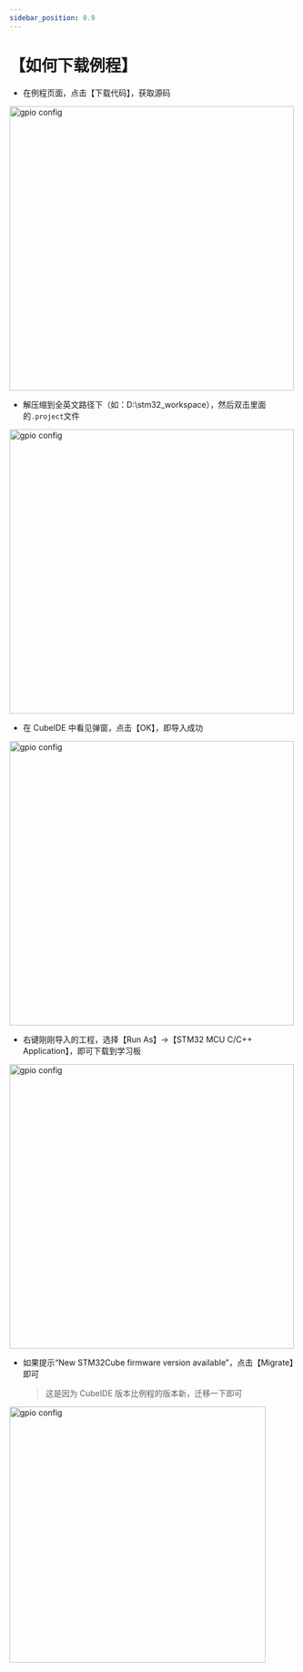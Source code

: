 ```yaml
---
sidebar_position: 0.9
---
```

# 【如何下载例程】

- 在例程页面，点击【下载代码】，获取源码

<div style={{ display: "flex", justifyContent: "center", alignItems: "center", marginBottom: "20px"}}>
<img src={require('./img/IMPORT_EXAMPLE/Download_button.png').default} alt="gpio config" width="500px" />
</div>

- 解压缩到全英文路径下（如：D:\stm32_workspace），然后双击里面的`.project`文件

<div style={{ display: "flex", justifyContent: "center", alignItems: "center", marginBottom: "20px"}}>
<img src={require('./img/IMPORT_EXAMPLE/dot_project.png').default} alt="gpio config" width="500px" />
</div>

- 在 CubeIDE 中看见弹窗，点击【OK】，即导入成功

<div style={{ display: "flex", justifyContent: "center", alignItems: "center", marginBottom: "20px"}}>
<img src={require('./img/IMPORT_EXAMPLE/import_success.png').default} alt="gpio config" width="500px" />
</div>

- 右键刚刚导入的工程，选择【Run As】->【STM32 MCU C/C++ Application】，即可下载到学习板

<div style={{ display: "flex", justifyContent: "center", alignItems: "center", marginBottom: "20px"}}>
<img src={require('./img/IMPORT_EXAMPLE/run_project.png').default} alt="gpio config" width="500px" />
</div>

- 如果提示“New STM32Cube firmware version available”，点击【Migrate】即可

    > 这是因为 CubeIDE 版本比例程的版本新，迁移一下即可

<div style={{ display: "flex", justifyContent: "center", alignItems: "center", marginBottom: "20px"}}>
<img src={require('./img/IMPORT_EXAMPLE/newVersionAvailable.png').default} alt="gpio config" width="450px" />
</div>